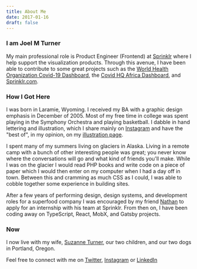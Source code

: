 ```yaml
---
title: About Me
date: 2017-01-16
draft: false
---
```


### I am Joel M Turner

My main professional role is Product Engineer (Frontend) at [Sprinklr](https://sprinklr.com) where I help support the visualization products. Through this avenue, I have been able to contribute to some great projects such as the [World Health Organization Covid-19 Dashboard](https://covid19.who.int/), the [Covid HQ Africa Dashboard](https://www.covidhqafrica.com/), and [Sprinklr.com](https://sprinklr.com).

### How I Got Here

I was born in Laramie, Wyoming. I received my BA with a graphic design emphasis in December of 2005. Most of my free time in college was spent playing in the Symphony Orchestra and playing basketball. I dabble in hand lettering and illustration, which I share mainly on [Instagram](https://www.instagram.com/joelmturner/) and have the "best of", in my opinion, on my [illustration page](/illustration).

I spent many of my summers living on glaciers in Alaska. Living in a remote camp with a bunch of other interesting people was great; you never know where the conversations will go and what kind of friends you'll make. While I was on the glacier I would read PHP books and write code on a piece of paper which I would then enter on my computer when I had a day off in town. Between this and cramming as much CSS as I could, I was able to cobble together some experience in building sites.

After a few years of performing design, design systems, and development roles for a superfood company I was encouraged by my friend [Nathan](https://rttnbrgr.com/) to apply for an internship with his team at Sprinklr. From then on, I have been coding away on TypeScript, React, MobX, and Gatsby projects.

### Now

I now live with my wife, [Suzanne Turner](http://inclinedcreative.com "Suzanne Turner DelysiaStyle"), our two children, and our two dogs in Portland, Oregon.

Feel free to connect with me on [Twitter](https://twitter.com/joelmturner), [Instagram](https://www.instagram.com/joelmturner/) or [LinkedIn](http://www.linkedin.com/in/joelmturner)
